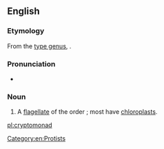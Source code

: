 ==English==
{{wikispecies|Cryptomonadidae}}

===Etymology===
From the [[type genus]], {{taxlink|Cryptomonas|genus|noshow=1}}.

===Pronunciation===
* {{IPA|/kɹɪptoʊˈmoʊnæd/|lang=en}}

===Noun===
{{en-noun}}
{{wikipedia}}

# {{label|en|biology}} A [[flagellate]] of the order ''{{taxlink|Cryptomonadales|order|noshow=1}}''; most have [[chloroplast]]s.

[[Category:en:Protists]]

[[pl:cryptomonad]]